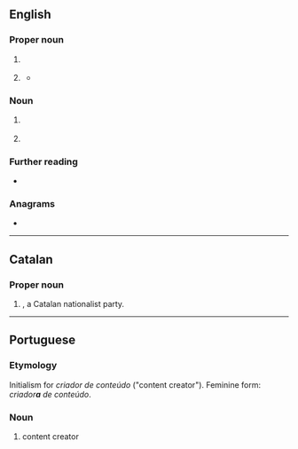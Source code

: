 ==English==

===Proper noun===
{{en-proper-noun}}

# {{lb|en|business}} {{w|Control Data Corporation}}
# {{lb|en|medical}} {{initialism of|en|[[center|Center]] [[for]] [[disease|Disease]] [[control|Control]]}}
#* {{quote-book|en|title=The Aging Brain|author=Timothy R. Jennings|year=2018|ISBN=9780801075223|page=64-65
|passage=A 2009 multistate '''CDC''' survey off over seventy thousand adults found that more than 35 percent of people slept fewer than seven hours per night.}}

===Noun===
{{en-noun}}

# {{lb|en|computing}} {{w|Connected Device Configuration}}
# {{lb|en|computing}} {{w|Change data capture}}

===Further reading===
* {{pedia}}

===Anagrams===
* {{anagrams|en|a=ccd|CCD|DCC|cc'd}}

----

==Catalan==
{{wikipedia|lang=ca}}

===Proper noun===
{{head|ca|proper noun}}

# {{lb|ca|politics|initialism}} {{initialism of|ca|{{w|Convergència Democràtica de Catalunya}}|nodot=1}}, a Catalan nationalist party.

----

==Portuguese==

===Etymology===
Initialism for ''criador de conteúdo'' ("content creator"). Feminine form: ''criador'''a''' de conteúdo''.

===Noun===
{{pt-noun|m-f|CDCs}}

# {{lb|pt|internet|initialism}} content creator {{gloss|forum or page editor}}